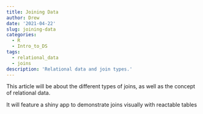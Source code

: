 ```yaml
---
title: Joining Data
author: Drew
date: '2021-04-22'
slug: joining-data
categories:
  - R
  - Intro_to_DS
tags:
  - relational_data
  - joins
description: 'Relational data and join types.'
---
```


This article will be about the different types of joins, as well as the concept of relational data. 

It will feature a shiny app to demonstrate joins visually with reactable tables
